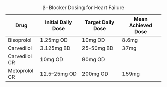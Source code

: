 : β-Blocker Dosing for Heart Failure

+---------------+--------------------+-------------------+--------------------+
| Drug          | Initial Daily Dose | Target Daily Dose | Mean Achieved Dose |
+===============+====================+===================+====================+
| Bisoprolol    | 1.25mg OD          | 10mg OD           | 8.6mg              |
+---------------+--------------------+-------------------+--------------------+
| Carvedilol    | 3.125mg BD         | 25–50mg BD        | 37mg               |
+---------------+--------------------+-------------------+--------------------+
| Carvedilol CR | 10mg OD            | 80mg OD           |                    |
+---------------+--------------------+-------------------+--------------------+
| Metoprolol CR | 12.5–25mg OD       | 200mg OD          | 159mg              |
+---------------+--------------------+-------------------+--------------------+
